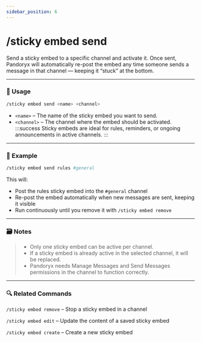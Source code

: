 ```yaml
---
sidebar_position: 6
---
```


# /sticky embed send

Send a sticky embed to a specific channel and activate it. Once sent, Pandoryx will automatically re-post the embed any time someone sends a message in that channel — keeping it “stuck” at the bottom.

<hr className="md-divider-gradient" />

### 💬 Usage
```bash
/sticky embed send <name> <channel>
```
- `<name>` – The name of the sticky embed you want to send.
- `<channel>` – The channel where the embed should be activated.
:::success
Sticky embeds are ideal for rules, reminders, or ongoing announcements in active channels.
:::

<hr className="md-divider-gradient" />

### 📌 Example
```bash
/sticky embed send rules #general
```
This will:
- Post the rules sticky embed into the `#general` channel
- Re-post the embed automatically when new messages are sent, keeping it visible
- Run continuously until you remove it with `/sticky embed remove`

<hr className="md-divider-gradient" />

### 🗃️ Notes
> - Only one sticky embed can be active per channel.
> - If a sticky embed is already active in the selected channel, it will be replaced.
> - Pandoryx needs Manage Messages and Send Messages permissions in the channel to function correctly.

<hr className="md-divider-gradient" />

### 🔍 Related Commands
`/sticky embed remove` – Stop a sticky embed in a channel

`/sticky embed edit` – Update the content of a saved sticky embed

`/sticky embed create` – Create a new sticky embed